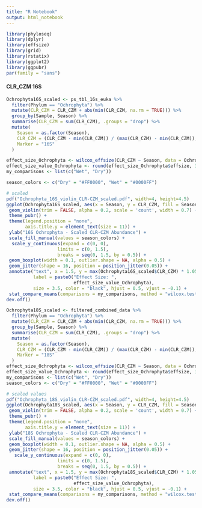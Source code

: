 ---
title: "R Notebook"
output: html_notebook
---

```{r}
library(phyloseq)
library(dplyr)
library(effsize)
library(grid)
library(rstatix)
library(ggplot2)
library(ggpubr)
par(family = "sans")
```

#### CLR_CZM 16S

```{r}
Ochrophyta16S_scaled <- ps_tbl_16s_euka %>%
  filter(Phylum == "Ochrophyta") %>%
  mutate(CLR_CZM = CLR_CZM + abs(min(CLR_CZM, na.rm = TRUE))) %>%
  group_by(Sample, Season) %>%
  summarise(CLR_CZM = sum(CLR_CZM), .groups = "drop") %>%
  mutate(
    Season = as.factor(Season),
    CLR_CZM = (CLR_CZM - min(CLR_CZM)) / (max(CLR_CZM) - min(CLR_CZM)),
    Marker = "16S"
  )

effect_size_Ochrophyta <- wilcox_effsize(CLR_CZM ~ Season, data = Ochrophyta16S_scaled)
effect_size_value_Ochrophyta <- round(effect_size_Ochrophyta$effsize, 3)
my_comparisons <- list(c("Wet", "Dry"))

season_colors <- c("Dry" = "#FF0000", "Wet" = "#0000FF")

# scaled 
pdf("Ochrophyta_16S_violin_CLR-CZM_scaled.pdf", width=4, height=4.5)
ggplot(Ochrophyta16S_scaled, aes(x = Season, y = CLR_CZM, fill = Season)) + 
 geom_violin(trim = FALSE, alpha = 0.2, scale = 'count', width = 0.7) + 
 theme_pubr() +
 theme(legend.position = "none",
       axis.title.y = element_text(size = 11)) +
 ylab("16S Ochrophyta - Scaled CLR-CZM Abundance") +
 scale_fill_manual(values = season_colors) +
  scale_y_continuous(expand = c(0, 0), 
                   limits = c(0, 1.5),
                   breaks = seq(0, 1.5, by = 0.5)) +
 geom_boxplot(width = 0.1, outlier.shape = NA, alpha = 0.5) +
 geom_jitter(shape = 16, position = position_jitter(0.05)) +
 annotate("text", x = 1.5, y = max(Ochrophyta16S_scaled$CLR_CZM) * 1.05, 
          label = paste0("Effect Size: ", 
                         effect_size_value_Ochrophyta), 
          size = 3.5, color = "black", hjust = 0.5, vjust = -0.1) +
 stat_compare_means(comparisons = my_comparisons, method = "wilcox.test", paired = FALSE)
dev.off()
```


```{r}
Ochrophyta18S_scaled <- filtered_combined_data %>%
  filter(Phylum == "Ochrophyta") %>%
  mutate(CLR_CZM = CLR_CZM + abs(min(CLR_CZM, na.rm = TRUE))) %>%
  group_by(Sample, Season) %>%
  summarise(CLR_CZM = sum(CLR_CZM), .groups = "drop") %>%
  mutate(
    Season = as.factor(Season),
    CLR_CZM = (CLR_CZM - min(CLR_CZM)) / (max(CLR_CZM) - min(CLR_CZM)),
    Marker = "18S"
  )
effect_size_Ochrophyta <- wilcox_effsize(CLR_CZM ~ Season, data = Ochrophyta18S_scaled)
effect_size_value_Ochrophyta <- round(effect_size_Ochrophyta$effsize, 3)
my_comparisons <- list(c("Wet", "Dry"))
season_colors <- c("Dry" = "#FF0000", "Wet" = "#0000FF")

# scaled values
pdf("Ochrophyta_18S_violin_CLR-CZM_scaled.pdf", width=4, height=4.5)
ggplot(Ochrophyta18S_scaled, aes(x = Season, y = CLR_CZM, fill = Season)) + 
 geom_violin(trim = FALSE, alpha = 0.2, scale = 'count', width = 0.7) + 
 theme_pubr() +
 theme(legend.position = "none",
       axis.title.y = element_text(size = 11)) +
 ylab("18S Ochrophyta - Scaled CLR-CZM Abundance") +
 scale_fill_manual(values = season_colors) +
 geom_boxplot(width = 0.1, outlier.shape = NA, alpha = 0.5) +
 geom_jitter(shape = 16, position = position_jitter(0.05)) +
   scale_y_continuous(expand = c(0, 0), 
                   limits = c(0, 1.5),
                   breaks = seq(0, 1.5, by = 0.5)) +
 annotate("text", x = 1.5, y = max(Ochrophyta18S_scaled$CLR_CZM) * 1.05, 
          label = paste0("Effect Size: ", 
                         effect_size_value_Ochrophyta), 
          size = 3.5, color = "black", hjust = 0.5, vjust = -0.1) +
 stat_compare_means(comparisons = my_comparisons, method = "wilcox.test", paired = FALSE)
dev.off()
```



